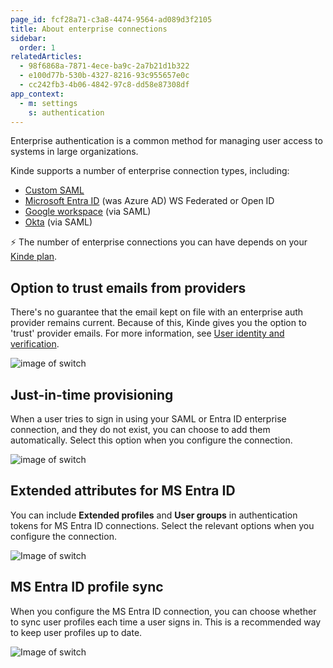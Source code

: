 ```yaml
---
page_id: fcf28a71-c3a8-4474-9564-ad089d3f2105
title: About enterprise connections
sidebar:
  order: 1
relatedArticles:
  - 98f6868a-7871-4ece-ba9c-2a7b21d1b322
  - e100d77b-530b-4327-8216-93c955657e0c
  - cc242fb3-4b06-4842-97c8-dd58e87308df
app_context:
  - m: settings
    s: authentication
---
```


Enterprise authentication is a common method for managing user access to systems in large organizations.

Kinde supports a number of enterprise connection types, including:

- [Custom SAML](/authenticate/enterprise-connections/custom-saml/)
- [Microsoft Entra ID](/authenticate/enterprise-connections/azure/) (was Azure AD) WS Federated or Open ID
- [Google workspace](/authenticate/enterprise-connections/custom-saml-google-workspace/) (via SAML)
- [Okta](/authenticate/enterprise-connections/okta-saml-connection/) (via SAML)

<aside>

⚡ The number of enterprise connections you can have depends on your [Kinde plan](https://kinde.com/pricing/).

</aside>

## Option to trust emails from providers

There's no guarantee that the email kept on file with an enterprise auth provider remains current. Because of this, Kinde gives you the option to 'trust' provider emails. For more information, see [User identity and verification](/authenticate/about-auth/identity-and-verification/).

![image of switch](https://imagedelivery.net/skPPZTHzSlcslvHjesZQcQ/92f20fc4-7dcb-4ce1-9fb2-74b4db67e200/public)

## Just-in-time provisioning

When a user tries to sign in using your SAML or Entra ID enterprise connection, and they do not exist, you can choose to add them automatically. Select this option when you configure the connection.

![image of switch](https://imagedelivery.net/skPPZTHzSlcslvHjesZQcQ/74717fdb-d6d2-4f0b-dcf6-2aef95cb7600/public)

## Extended attributes for MS Entra ID

You can include **Extended profiles** and **User groups** in authentication tokens for MS Entra ID connections. Select the relevant options when you configure the connection.

![Image of switch](https://imagedelivery.net/skPPZTHzSlcslvHjesZQcQ/bc92867f-2fc8-4676-2019-ce4b81783c00/public)

## MS Entra ID profile sync

When you configure the MS Entra ID connection, you can choose whether to sync user profiles each time a user signs in. This is a recommended way to keep user profiles up to date.

![Image of switch](https://imagedelivery.net/skPPZTHzSlcslvHjesZQcQ/213ae1cc-98a7-4191-30df-6d2fde695500/public)
